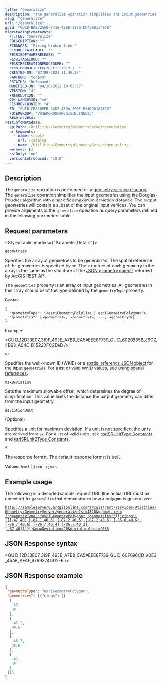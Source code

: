 ```yaml
---
title: "Generalize"
description: "The generalize operation simplifies the input geometries using the Douglas-Peucker algorithm with a specified maximum deviation distance."
slug: "generalize"
url: "/generalize"
guid: "GUID-BAE725A8-241E-4E8E-9136-DD73BB1349DE"
migratedTopicMetadata:
  FTITLE: "Generalize"
  FDESCRIPTION: ""
  FCHANGES: "Fixing broken links"
  FISHRELEASELABEL: ""
  FESRISOFTWARERELEASE: ""
  FESRITAGCLOUD: ""
  FESRIRECREATIONPROCEDURE: ""
  FESRIPRODUCTLIFECYCLE: "10.9.1- *"
  CREATED-ON: "07/09/2021 11:46:17"
  FAUTHOR: "tohara"
  FSTATUS: "Released"
  MODIFIED-ON: "04/10/2021 10:05:37"
  VERSION: "4"
  FRESOLUTION: ""
  DOC-LANGUAGE: "en"
  FISHREVCOUNTER: "4"
  ED: "GUID-CB816EFB-24D7-48DA-8C0F-B33D9618A36D"
  FUSERGROUP: "VUSERGROUPARCGISONLINEDOC"
  READ-ACCESS: ""
restInfoMetadata:
  apiPath: /Utilities/Geometry/GeometryServer/generalize
  urlSegments:
    - name: <root>
      url: /catalog
    - name: /Utilities/Geometry/GeometryServer/generalize
  methods: []
  sslOnly: 'no'
  versionIntroduced: '10.0'
---
```



## Description

The `generalize` operation is performed on a [geometry service resource](/geometry-service). The `generalize` operation simplifies the input geometries using the Douglas-Peucker algorithm with a specified maximum deviation distance. The output geometries will contain a subset of the original input vertices. You can provide arguments to the `generalize` operation as query parameters defined in the following parameters table.

## Request parameters

<StyledTable headers={"Parameter,Details"}>

<StyledTableRow>
<StyledTableCell cellStyle="markdown">

`geometries` 

</StyledTableCell>

<StyledTableCell cellStyle="markdown">

Specifies the array of geometries to be generalized. The spatial reference of the geometries is specified by `sr`. The structure of each geometry in the array is the same as the structure of the [JSON geometry objects](/geometry-objects) returned by ArcGIS REST API.

The `geometries` property is an array of input geometries. All geometries in this array should be of the type defined by the `geometryType` property.

Syntax

```other
{
  "geometryType": "<esriGeometryPolyline | esriGeometryPolygon>">,
  "geometries": [<geometry1>, <geometry1>, ..., <geometryN>]
}

```

Example: 

<GUID_12D33E07_319F_493E_A7BD_EA5AEEE8F739_GUID_6020B35B_86C7_4B9B_A64C_B1522DFC2D6B />

</StyledTableCell>
</StyledTableRow>

<StyledTableRow>
<StyledTableCell cellStyle="markdown">

`sr` 

</StyledTableCell>

<StyledTableCell cellStyle="markdown">

Specifies the well-known ID (WKID) or a [spatial reference JSON object](/geometry-objects#spatial-reference) for the input `geometries`. For a list of valid WKID values, see [Using spatial references](/using-spatial-references). 

</StyledTableCell>
</StyledTableRow>

<StyledTableRow>
<StyledTableCell cellStyle="markdown">

`maxDeviation` 

</StyledTableCell>

<StyledTableCell cellStyle="markdown">

Sets the maximum allowable offset, which determines the degree of simplification. This value limits the distance the output geometry can differ from the input geometry.

</StyledTableCell>
</StyledTableRow>

<StyledTableRow>
<StyledTableCell cellStyle="markdown">

`deviationUnit` 

(Optional)

</StyledTableCell>

<StyledTableCell cellStyle="markdown">

Specifies a unit for maximum deviation. If a unit is not specified, the units are derived from `sr`. For a list of valid units, see [esriSRUnitType Constants](http://resources.arcgis.com/en/help/arcobjects-cpp/componenthelp/index.html#/esriSRUnitType_Constants/000w00000042000000/) and [esriSRUnit2Type Constants](http://resources.arcgis.com/en/help/arcobjects-cpp/componenthelp/index.html#//000w00000041000000).

</StyledTableCell>
</StyledTableRow>

<StyledTableRow>
<StyledTableCell cellStyle="markdown">

`f` 

</StyledTableCell>

<StyledTableCell cellStyle="markdown">

The response format. The default response format is `html`.

Values: `html`  \| `json`  \| `pjson` 

</StyledTableCell>
</StyledTableRow>

</StyledTable>

## Example usage

The following is a decoded sample request URL (the actual URL must be encoded) for `generalize` that demonstrates how a polygon is generalized:

[`https://sampleserver6.arcgisonline.com/arcgis/rest/services/Utilities/Geometry/GeometryServer/generalize?sr=4326&geometries={"geometryType":"esriGeometryPolygon","geometries":[{"rings":[[[-87,40],[-87.1,40.3],[-87.2,40.5],[-87.2,40.6],[-86.8,40.6],[-86.7,40.6],[-86.7,40.4],[-86.7,40.2],[-87,40]]]}]}&maxDeviation=20&deviationUnit=9035`](https://sampleserver6.arcgisonline.com/arcgis/rest/services/Utilities/Geometry/GeometryServer/generalize?sr=4326&geometries=%7B%22geometryType%22%3A%22esriGeometryPolygon%22%2C%22geometries%22%3A%5B%7B%22rings%22%3A%5B%5B%5B-87%2C40%5D%2C%5B-87.1%2C40.3%5D%2C%5B-87.2%2C40.5%5D%2C%5B-87.2%2C40.6%5D%2C%5B-86.8%2C40.6%5D%2C%5B-86.7%2C40.6%5D%2C%5B-86.7%2C40.4%5D%2C%5B-86.7%2C40.2%5D%2C%5B-87%2C40%5D%5D%5D%7D%5D%7D&maxDeviation=20&deviationUnit=9035&f=html)

## JSON Response syntax

<GUID_12D33E07_319F_493E_A7BD_EA5AEEE8F739_GUID_60F696CD_A0E3_45AB_AFAF_6769324DD2E6 />

## JSON Response example

```json
{
 "geometryType": "esriGeometryPolygon",
 "geometries": [{"rings": [[
  [
   -87,
   40
  ],
  [
   -87.2,
   40.6
  ],
  [
   -86.7,
   40.6
  ],
  [
   -87,
   40
  ]
 ]]}]
}
```
